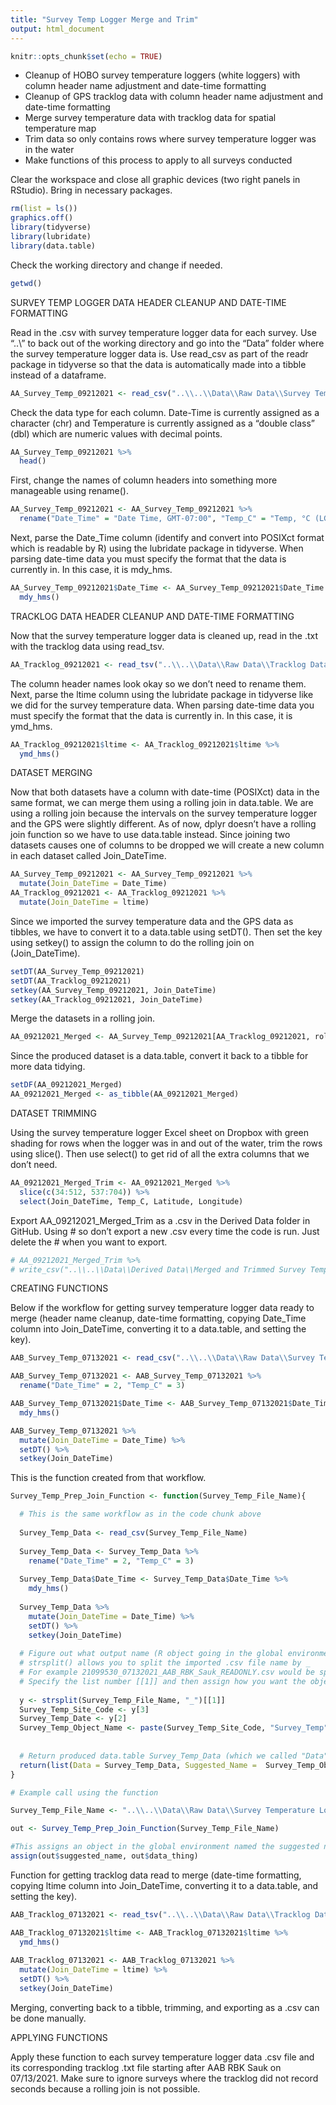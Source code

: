 ```yaml
---
title: "Survey Temp Logger Merge and Trim"
output: html_document
---
```


```r
knitr::opts_chunk$set(echo = TRUE)
```

 - Cleanup of HOBO survey temperature loggers (white loggers) with column header name adjustment and date-time formatting
 - Cleanup of GPS tracklog data with column header name adjustment and date-time formatting
 - Merge survey temperature data with tracklog data for spatial temperature map
 - Trim data so only contains rows where survey temperature logger was in the water
 - Make functions of this process to apply to all surveys conducted

Clear the workspace and close all graphic devices (two right panels in RStudio).  Bring in necessary packages.

```r
rm(list = ls())
graphics.off()
library(tidyverse)
library(lubridate)
library(data.table)
```

Check the working directory and change if needed.

```r
getwd()
```

SURVEY TEMP LOGGER DATA HEADER CLEANUP AND DATE-TIME FORMATTING

Read in the .csv with survey temperature logger data for each survey. Use "..\\" to back out of the working directory and go into the "Data" folder where the survey temperature logger data is.  Use read_csv as part of the readr package in tidyverse so that the data is automatically made into a tibble instead of a dataframe.


```r
AA_Survey_Temp_09212021 <- read_csv("..\\..\\Data\\Raw Data\\Survey Temperature Logger Data\\Survey_Temp_Data_AA_09212021_James_Brown_Slough_READONLY.csv")
```
Check the data type for each column.  Date-Time is currently assigned as a character (chr) and Temperature is currently assigned as a "double class" (dbl) which are numeric values with decimal points.

```r
AA_Survey_Temp_09212021 %>% 
  head()
```

First, change the names of column headers into something more manageable using rename().

```r
AA_Survey_Temp_09212021 <- AA_Survey_Temp_09212021 %>%
  rename("Date_Time" = "Date Time, GMT-07:00", "Temp_C" = "Temp, °C (LGR S/N: 21099530, SEN S/N: 21099530)")
```

Next, parse the Date_Time column (identify and convert into POSIXct format which is readable by R) using the lubridate package in tidyverse.  When parsing date-time data you must specify the format that the data is currently in.  In this case, it is mdy_hms.

```r
AA_Survey_Temp_09212021$Date_Time <- AA_Survey_Temp_09212021$Date_Time %>%
  mdy_hms()
```


TRACKLOG DATA HEADER CLEANUP AND DATE-TIME FORMATTING

Now that the survey temperature logger data is cleaned up, read in the .txt with the tracklog data using read_tsv.

```r
AA_Tracklog_09212021 <- read_tsv("..\\..\\Data\\Raw Data\\Tracklog Data\\AA_James_Brown_Slough_Tracklog_09212021_READONLY.txt")
```

The column header names look okay so we don't need to rename them.  Next, parse the ltime column using the lubridate package in tidyverse like we did for the survey temperature data.  When parsing date-time data you must specify the format that the data is currently in.  In this case, it is ymd_hms.

```r
AA_Tracklog_09212021$ltime <- AA_Tracklog_09212021$ltime %>%
  ymd_hms()
```


DATASET MERGING

Now that both datasets have a column with date-time (POSIXct) data in the same format, we can merge them using a rolling join in data.table.  We are using a rolling join because the intervals on the survey temperature logger and the GPS were slightly different.  As of now, dplyr doesn't have a rolling join function so we have to use data.table instead.  Since joining two datasets causes one of columns to be dropped we will create a new column in each dataset called Join_DateTime.

```r
AA_Survey_Temp_09212021 <- AA_Survey_Temp_09212021 %>%
  mutate(Join_DateTime = Date_Time)
AA_Tracklog_09212021 <- AA_Tracklog_09212021 %>%
  mutate(Join_DateTime = ltime)
```

Since we imported the survey temperature data and the GPS data as tibbles, we have to convert it to a data.table using setDT().  Then set the key using setkey() to assign the column to do the rolling join on (Join_DateTime).

```r
setDT(AA_Survey_Temp_09212021)
setDT(AA_Tracklog_09212021)
setkey(AA_Survey_Temp_09212021, Join_DateTime)
setkey(AA_Tracklog_09212021, Join_DateTime)
```

Merge the datasets in a rolling join.

```r
AA_09212021_Merged <- AA_Survey_Temp_09212021[AA_Tracklog_09212021, roll = TRUE]
```

Since the produced dataset is a data.table, convert it back to a tibble for more data tidying.

```r
setDF(AA_09212021_Merged)
AA_09212021_Merged <- as_tibble(AA_09212021_Merged)
```


DATASET TRIMMING

Using the survey temperature logger Excel sheet on Dropbox with green shading for rows when the logger was in and out of the water, trim the rows using slice().  Then use select() to get rid of all the extra columns that we don't need.

```r
AA_09212021_Merged_Trim <- AA_09212021_Merged %>%
  slice(c(34:512, 537:704)) %>%
  select(Join_DateTime, Temp_C, Latitude, Longitude)
```

Export AA_09212021_Merged_Trim as a .csv in the Derived Data folder in GitHub.  Using # so don't export a new .csv every time the code is run.  Just delete the # when you want to export.

```r
# AA_09212021_Merged_Trim %>%
# write_csv("..\\..\\Data\\Derived Data\\Merged and Trimmed Survey Temp and Tracklog\\AA_09212021_Merged_Trim.csv")
```


CREATING FUNCTIONS

Below if the workflow for getting survey temperature logger data ready to merge (header name cleanup, date-time formatting, copying Date_Time column into Join_DateTime, converting it to a data.table, and setting the key).

```r
AAB_Survey_Temp_07132021 <- read_csv("..\\..\\Data\\Raw Data\\Survey Temperature Logger Data\\21099530_07132021_AAB_RBK_Sauk_READONLY.csv")

AAB_Survey_Temp_07132021 <- AAB_Survey_Temp_07132021 %>%
  rename("Date_Time" = 2, "Temp_C" = 3)

AAB_Survey_Temp_07132021$Date_Time <- AAB_Survey_Temp_07132021$Date_Time %>%
  mdy_hms()

AAB_Survey_Temp_07132021 %>%
  mutate(Join_DateTime = Date_Time) %>%
  setDT() %>%
  setkey(Join_DateTime)
```

This is the function created from that workflow.

```r
Survey_Temp_Prep_Join_Function <- function(Survey_Temp_File_Name){

  # This is the same workflow as in the code chunk above
  
  Survey_Temp_Data <- read_csv(Survey_Temp_File_Name)
  
  Survey_Temp_Data <- Survey_Temp_Data %>% 
    rename("Date_Time" = 2, "Temp_C" = 3)
  
  Survey_Temp_Data$Date_Time <- Survey_Temp_Data$Date_Time %>% 
    mdy_hms()
  
  Survey_Temp_Data %>% 
    mutate(Join_DateTime = Date_Time) %>%
    setDT() %>%
    setkey(Join_DateTime)
  
  # Figure out what output name (R object going in the global environment) should be based on imported .csv file name
  # strsplit() allows you to split the imported .csv file name by _
  # For example 21099530_07132021_AAB_RBK_Sauk_READONLY.csv would be split into list [[1]] with the items [1] 21099530 [2] 07132021 [3] AAB [4] RBK [5] Sauk [6] READONLY
  # Specify the list number [[1]] and then assign how you want the object to be named based off of the items in the list
  
  y <- strsplit(Survey_Temp_File_Name, "_")[[1]]
  Survey_Temp_Site_Code <- y[3]
  Survey_Temp_Date <- y[2]
  Survey_Temp_Object_Name <- paste(Survey_Temp_Site_Code, "Survey_Temp", Survey_Temp_Date, sep ="_")
  
  
  # Return produced data.table Survey_Temp_Data (which we called "Data" although you don't need to name them) suggested object name (which we called "Suggested_Name)
  return(list(Data = Survey_Temp_Data, Suggested_Name =  Survey_Temp_Object_Name))
}
```

```r
# Example call using the function

Survey_Temp_File_Name <- "..\\..\\Data\\Raw Data\\Survey Temperature Logger Data\\21099530_07132021_AAB_RBK_Sauk_READONLY.csv"

out <- Survey_Temp_Prep_Join_Function(Survey_Temp_File_Name)

#This assigns an object in the global environment named the suggested name that is the data thing (produced tibble/data.table from the function)
assign(out$suggested_name, out$data_thing)

```




Function for getting tracklog data read to merge (date-time formatting, copying ltime column into Join_DateTime, converting it to a data.table, and setting the key).

```r
AAB_Tracklog_07132021 <- read_tsv("..\\..\\Data\\Raw Data\\Tracklog Data\\AAB_RBK_Sauk_Tracklog_07132021_READONLY.txt")

AAB_Tracklog_07132021$ltime <- AAB_Tracklog_07132021$ltime %>%
  ymd_hms()
  
AAB_Tracklog_07132021 <- AAB_Tracklog_07132021 %>%        
  mutate(Join_DateTime = ltime) %>%
  setDT() %>%
  setkey(Join_DateTime)
```

Merging, converting back to a tibble, trimming, and exporting as a .csv can be done manually.



APPLYING FUNCTIONS

Apply these function to each survey temperature logger data .csv file and its corresponding tracklog .txt file starting after AAB RBK Sauk on 07/13/2021.  Make sure to ignore surveys where the tracklog did not record seconds because a rolling join is not possible.







